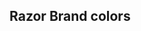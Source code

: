 
<Meta title="Colors/BrandColors" />

## Razor Brand colors

<ColorPalette>
    <ColorItem
        title="Green"
        subtitle=""
        colors={{
            light: '#c3efdd',
            primary: '#5ed4a5',
            dark: '#2ba172',
            darker: '#207955',
        }}
    />
    <ColorItem
        title="Blue"
        subtitle=""
        colors={{
            light: '#b3d1ff',
            primary: '#66a3ff',
            dark: '#3385ff',
            darker: '#0052cc',
        }}
    />
    <ColorItem
        title="Cyan"
        subtitle=""
        colors={{
            light: '#90dcee',
            primary: '#1EA7C9',
            dark: '#17819b',
            darker: '#146e85',
        }}
    />
    <ColorItem
        title="Purple"
        subtitle=""
        colors={{
            light: '#cfb7fb',
            primary: '#9763f6',
            dark: '#8e56f5',
            darker: '#6e26f2',
        }}
    />
    <ColorItem
        title="Yellow"
        subtitle=""
        colors={{
            light: '#ffe3c7',
            primary: '#ffcc99',
            dark: '#ffb366',
            darker: '#ff9933',
        }}
    />
    <ColorItem
        title="Red"
        subtitle=""
        colors={{
            light: '#fb9d9d',
            primary: '#fa6b6b',
            dark: '#f83a3a',
            darker: '#c50707',
        }}
    />
    <ColorItem
        title="Gray"
        subtitle=""
        colors={{
            light: '#f2f2f2',
            primary: '#cccccc',
            dark: '#b3b3b3',
            darker: '#595959',
        }}
    />
</ColorPalette>
